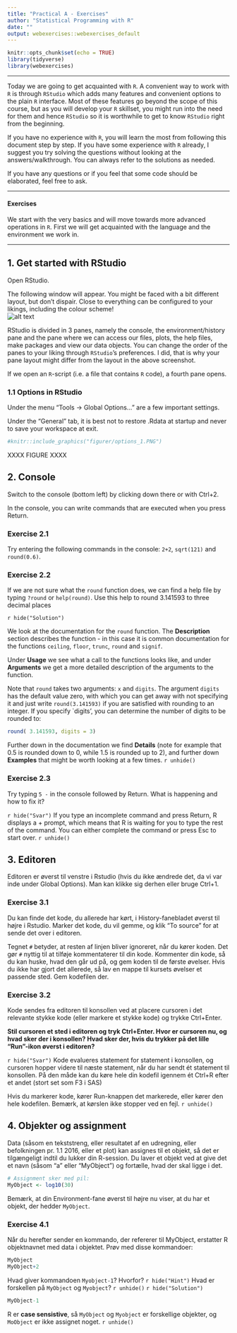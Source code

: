 ```yaml
---
title: "Practical A - Exercises"
author: "Statistical Programming with R"
date: ""
output: webexercises::webexercises_default
---
```



```r
knitr::opts_chunk$set(echo = TRUE)
library(tidyverse)
library(webexercises)

```

---


Today we are going to get acquainted with `R`. A convenient way to work with `R` is through `RStudio` which adds many features and convenient options to the plain `R` interface. Most of these features go beyond the scope of this course, but as you will develop your `R` skillset, you might run into the need for them and hence `RStudio` so it is worthwhile to get to know `RStudio` right from the beginning. 
 
If you have no experience with `R`, you will learn the most from following this document step by step. If you have some experience with `R` already,  I suggest you try solving the questions without looking at the answers/walkthrough. You can always refer to the solutions as needed. 

If you have any questions or if you feel that some code should be elaborated, feel free to ask.

---

#### Exercises
We start with the very basics and will move towards more advanced operations in `R`. First we will get acquainted with the language and the environment we work in. 

---


## 1. Get started with RStudio 

Open RStudio.  

The following window will appear. You might be faced with a bit different layout, but don't dispair. Close to everything can be configured to your likings, including the colour scheme!   
![alt text](figuresPractical/fig1.png)

RStudio is divided in 3 panes, namely the console, the environment/history pane and the pane where we can access our files, plots, the help files, make packages and view our data objects. You can change the order of the panes to your liking through `RStudio`'s preferences. I did, that is why your pane layout might differ from the layout in the above screenshot.

If we open an `R`-script (i.e. a file that contains `R` code), a fourth pane opens. 

### 1.1 Options in RStudio


Under the menu "Tools $\rightarrow$ Global Options..." are a few important settings.

Under the "General" tab, it is best not to restore .Rdata at startup and never to save your workspace at exit.


```r
#knitr::include_graphics("figurer/options_1.PNG")
```

XXXX FIGURE XXXX



## 2. Console
Switch to the console (bottom left) by clicking down there or with Ctrl+2.

In the console, you can write commands that are executed when you press Return.


### Exercise 2.1 

Try entering the following commands in the console: `2+2`, `sqrt(121)` and `round(0.6)`.

### Exercise 2.2

If we are not sure what the `round` function does, we can find a help file by typing `?round` or `help(round)`. Use this help to round 3.141593 to three decimal places

`r hide("Solution")`

We look at the documentation for the `round` function. The **Description** section describes the function - in this case it is common documentation for the functions `ceiling`, `floor`, `trunc`, `round` and `signif`.

Under **Usage** we see what a call to the functions looks like, and under **Arguments** we get a more detailed description of the arguments to the function.

Note that `round` takes two arguments: `x` and `digits`. The argument `digits` has the default value zero, with which you can get away with not specifying it and just write `round(3.141593)` if you are satisfied with rounding to an integer. If you specify `digits', you can determine the number of digits to be rounded to:


```r
round( 3.141593, digits = 3)
```

Further down in the documentation we find **Details** (note for example that 0.5 is rounded down to 0, while 1.5 is rounded up to 2), and further down **Examples** that might be worth looking at a few times.
`r unhide()`

### Exercise 2.3 

Try typing `5 - ` in the console followed by Return. What is happening and how to fix it?

`r hide("Svar")`
If you type an incomplete command and press Return, R displays a + prompt, which means that R is waiting for you to type the rest of the command. You can either complete the command or press Esc to start over.
`r unhide()`


## 3. Editoren
Editoren er øverst til venstre i Rstudio (hvis du ikke ændrede det, da vi var inde under Global Options). Man kan klikke sig derhen eller bruge Ctrl+1. 

### Exercise 3.1 
Du kan finde det kode, du allerede har kørt, i History-fanebladet øverst til højre i Rstudio. Marker det kode, du vil gemme, og klik "To source" for at sende det over i editoren. 

Tegnet `#` betyder, at resten af linjen bliver ignoreret, når du kører koden. Det gør `#` nyttig til at tilføje kommentaterer til din kode. Kommenter din kode, så du kan huske, hvad den går ud på, og gem koden til de første øvelser. Hvis du ikke har gjort det allerede, så lav en mappe til kursets øvelser et passende sted. Gem kodefilen der. 

### Exercise 3.2 
Kode sendes fra editoren til konsollen ved at placere cursoren i det relevante stykke kode (eller markere et stykke kode) og trykke Ctrl+Enter. 

**Stil cursoren et sted i editoren og tryk Ctrl+Enter. Hvor er cursoren nu, og hvad sker der i konsollen? Hvad sker der, hvis du trykker på det lille "Run"-ikon øverst i editoren?**

`r hide("Svar")`
Kode evalueres statement for statement i konsollen, og cursoren hopper videre til næste statement, når du har sendt ét statement til konsollen. På den måde kan du køre hele din kodefil igennem ét Ctrl+R efter et andet (stort set som F3 i SAS)

Hvis du markerer kode, kører Run-knappen det markerede, eller kører den hele kodefilen. Bemærk, at kørslen ikke stopper ved en fejl. 
`r unhide()`

## 4. Objekter og assignment
Data (såsom en tekststreng, eller resultatet af en udregning, eller befolkningen pr. 1.1 2016, eller et plot) kan assignes til et objekt, så det er tilgængeligt indtil du lukker din R-session. Du laver et objekt ved at give det et navn (såsom "a" eller "MyObject") og fortælle, hvad der skal ligge i det. 

```r
# Assignment sker med pil:
MyObject <- log10(30)
```

Bemærk, at din Environment-fane øverst til højre nu viser, at du har et objekt, der hedder `MyObject`. 

### Exercise 4.1
Når du herefter sender en kommando, der refererer til MyObject, erstatter R objektnavnet med data i objektet. Prøv med disse kommandoer: 

```r
MyObject
MyObject+2
```

Hvad giver kommandoen `Myobject-1`? Hvorfor? 
`r hide("Hint")`
Hvad er forskellen på `MyObject` og `Myobject`?
`r unhide()`
`r hide("Solution")`
```r
MyObject-1
```

R er **case sensistive**, så `MyObject` og `Myobject` er forskellige objekter, og `MoObject` er ikke assignet noget. 
`r unhide()`

<!-- ### Exercise 4.2 -->
<!-- **Når nu vi er blevet enige om, at man ikke får noget ud af at referere til objekter, der ikke er assignet, hvad skal vi så tænke om outputtet af kommandoen `pi`?** -->

<!-- `r hide("Hint")` -->
<!-- Brug help-funktionen.  -->
<!-- `r unhide()` -->

<!-- `r hide("Svar")` -->
<!-- Kommandoen `?pi` sender os til dokumentationen af konstanter inkluderet i base R. Vi kan se, at der er et antal indbyggede konstanter, som ikke er synlige i environment-tabben, men er tilgængelige for beregninger -->

<!-- **Lidt mere dybdegående**: Når en pakke bliver loaded, er dens indhold tilgængeligt, men ikke synligt i Environment-tabben (eller for funktionen `ls()`). Konstanten `pi` ligger i pakken `base`, som altid er loaded pr. default. For at få noget at tygge på, så se her: -->

<!-- ```{r} -->
<!-- pi -->
<!-- # Vi sætter pi til fire. Hvorfor ikke? -->
<!-- pi <- 4 -->
<!-- pi -->

<!-- # Men vi kan stadig tilgå den gamle værdi fra base-pakken -->
<!-- base::pi -->
<!-- ``` -->

<!-- `r unhide()` -->



